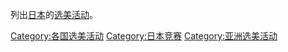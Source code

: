 列出[[日本|日本]]的[[选美活动|选美活动]]。

[[Category:各国选美活动|Category:各国选美活动]]
[[Category:日本竞赛|Category:日本竞赛]]
[[Category:亚洲选美活动|Category:亚洲选美活动]]